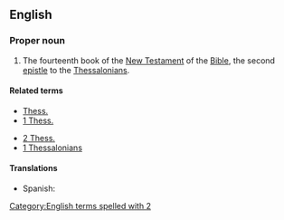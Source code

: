 ==English==

===Proper noun===
{{en-proper noun}}

{{book of the Bible|Second Epistle to the Thessalonians}}
# {{label|en|biblical}} The fourteenth book of the [[New Testament]] of the [[Bible]], the second [[epistle]] to the [[Thessalonians]].

====Related terms====
{{rel-top}}
* [[Thess.]]
* [[1 Thess.]]
{{rel-mid}}
* [[2 Thess.]]
* [[1 Thessalonians]]
{{rel-bottom}}

====Translations====
{{trans-top|Book of the Bible}}
* Spanish: {{t|es|2 Tesalonicenses|m-p}}
{{trans-mid}}
{{trans-bottom}}

[[Category:English terms spelled with 2]]